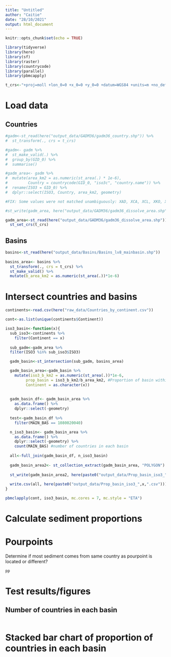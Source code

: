 ```yaml
---
title: "Untitled"
author: "Caitie"
date: "28/10/2021"
output: html_document
---
```


```r
knitr::opts_chunk$set(echo = TRUE)
```

```r
library(tidyverse)
library(here)
library(sf)
library(raster)
library(countrycode)
library(parallel)
library(pbmcapply)

t_crs<-"+proj=moll +lon_0=0 +x_0=0 +y_0=0 +datum=WGS84 +units=m +no_defs"
```

# Load data

## Countries
```r
#gadm<-st_read(here("output_data/GADM36/gadm36_country.shp")) %>% 
#  st_transform(., crs = t_crs)

#gadm<- gadm %>% 
#  st_make_valid(.) %>% 
#  group_by(GID_0) %>% 
#  summarise()

#gadm_area<- gadm %>% 
#  mutate(area_km2 = as.numeric(st_area(.) * 1e-6),
#         Country = countrycode(GID_0, "iso3c", "country.name")) %>% 
#  rename(ISO3 = GID_0) %>% 
#  dplyr::select(ISO3, Country, area_km2, geometry)

#FIX: Some values were not matched unambiguously: XAD, XCA, XCL, XKO, XNC, XPI, XSP

#st_write(gadm_area, here("output_data/GADM36/gadm36_dissolve_area.shp"))

gadm_area<-st_read(here("output_data/GADM36/gadm36_dissolve_area.shp")) %>% 
  st_set_crs(t_crs)

```

## Basins

```r
basins<-st_read(here("output_data/Basins/Basins_lv8_mainbasin.shp"))
  
basins_area<- basins %>% 
  st_transform(., crs = t_crs) %>% 
  st_make_valid() %>% 
  mutate(b_area_km2 = as.numeric(st_area(.))*1e-6)
```

# Intersect countries and basins

```r
continents<-read.csv(here("raw_data/Countries_by_continent.csv"))

cont<-as.list(unique(continents$Continent))
```


```r
iso3_basin<-function(x){
  sub_iso3<-continents %>% 
    filter(Continent == x)
  
  sub_gadm<-gadm_area %>% 
  filter(ISO3 %in% sub_iso3$ISO3)

  gadm_basin<-st_intersection(sub_gadm, basins_area)

  gadm_basin_area<-gadm_basin %>% 
    mutate(iso3_b_km2 = as.numeric(st_area(.))*1e-6,
         prop_basin = iso3_b_km2/b_area_km2, #Proportion of basin within each country
         Continent = as.character(x))
  
    
  gadm_basin_df<- gadm_basin_area %>% 
    as.data.frame() %>% 
    dplyr::select(-geometry) 
  
  test<-gadm_basin_df %>% 
    filter(MAIN_BAS == 1080020040)

  n_iso3_basin<- gadm_basin_area %>% 
    as.data.frame() %>% 
    dplyr::select(-geometry) %>% 
    count(MAIN_BAS) #number of countries in each basin
  
  all<-full_join(gadm_basin_df, n_iso3_basin)
  
  gadm_basin_area2<- st_collection_extract(gadm_basin_area, "POLYGON")
  
  st_write(gadm_basin_area2, here(paste0("output_data/Prop_basin_iso3_",x,".shp")), delete_layer = TRUE)
  
  write.csv(all, here(paste0("output_data/Prop_basin_iso3_",x,".csv")))
}

```

```r
pbmclapply(cont, iso3_basin, mc.cores = 7, mc.style = "ETA")
```



# Calculate sediment proportions


# Pourpoints

Determine if most sediment comes from same country as pourpoint is located or different?

```r
pp
```


# Test results/figures

## Number of countries in each basin

```r

```

# Stacked bar chart of proportion of countries in each basin
